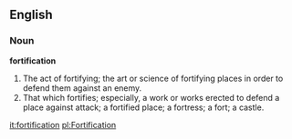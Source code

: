 ==English==

===Noun===

'''fortification'''

#The act of fortifying; the art or science of fortifying places in order to defend them against an enemy.
#That which fortifies; especially, a work or works erected to defend a place against attack; a fortified place; a fortress; a fort; a castle.

[[it:fortification]]
[[pl:Fortification]]